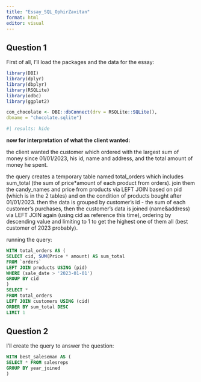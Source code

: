 ```yaml
---
title: "Essay_SQL_OphirZavitan"
format: html
editor: visual
---
```


## Question 1

First of all, I'll load the packages and the data for the essay:

```r

library(DBI)
library(dplyr)
library(dbplyr)
library(RSQLite)
library(odbc)
library(ggplot2)

con_chocolate <- DBI::dbConnect(drv = RSQLite::SQLite(),
dbname = "chocolate.sqlite")

#| results: hide
```

**now for interpretation of what the client wanted:**

the client wanted the customer which ordered with the largest sum of money since 01/01/2023, his id, name and address, and the total amount of money he spent.

the query creates a temporary table named total_orders which includes sum_total (the sum of price\*amount of each product from orders). join them the candy_names and price from products via LEFT JOIN based on pid (which is in the 2 tables) and on the condition of products bought after 01/01/2023. then the data is grouped by customer's id - the sum of each customer's purchases, then the customer's data is joined (name&address) via LEFT JOIN again (using cid as reference this time), ordering by descending value and limiting to 1 to get the highest one of them all (best customer of 2023 probably).

running the query:

```sql

WITH total_orders AS (
SELECT cid, SUM(Price * amount) AS sum_total
FROM `orders`
LEFT JOIN products USING (pid)
WHERE (sale_date > '2023-01-01')
GROUP BY cid
)
SELECT *
FROM total_orders
LEFT JOIN customers USING (cid)
ORDER BY sum_total DESC
LIMIT 1

```

## Question 2

I'll create the query to answer the question:

```sql

WITH best_saleseman AS (
SELECT * FROM salesreps
GROUP BY year_joined
)
```
